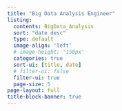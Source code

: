```yaml
---
title: "Big Data Analysis Engineer"
listing:
  contents: BigData_Analysis
  sort: "date desc"
  type: default
  image-align: 'left'
  # image-height: '150px'
  categories: true
  sort-ui: [title, date]
  # filter-ui: false
  filter-ui: true
  page-size: 5
page-layout: full
title-block-banner: true
---
```


